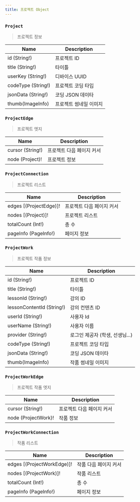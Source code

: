 ```yaml
---
title: 프로젝트 Object
---
```



### `Project`
> 프로젝트 정보

| Name | Description |
| -------- | -------- | 
| id (String!)  | 프로젝트 ID  | 
| title (String!) | 타이틀
| userKey (String!) | 디바이스 UUID
| codeType (String!) | 프로젝트 코딩 타입
| jsonData (String!) | 코딩 JSON 데이타
| thumb(<Link to="/object/imageInfo/#ImageInfo">ImageInfo</Link>) | 프로젝트 썸네일 이미지


### `ProjectEdge`
> 프로젝트 엣지

| Name | Description |
| -------- | -------- | 
| cursor (String!)  | 프로젝트 다음 페이지 커서  | 
| node (<Link to="/object/project/#Project">Project</Link>)! | 프로젝트 정보

### `ProjectConnection`
> 프로젝트 리스트

| Name | Description |
| -------- | -------- | 
| edges [(<Link to="/object/project/#ProjectEdge">ProjectEdge</Link>)]!  | 프로젝트 다음 페이지 커서  | 
| nodes [(<Link to="/object/project/#Project">Project</Link>)]! | 프로젝트 리스트 
| totalCount (Int!) | 총 수 
| pageInfo  (<Link to="/object/pageInfo/#PageInfo">PageInfo!</Link>) | 페이지 정보

### `ProjectWork`
> 프로젝트 작품 정보

| Name | Description |
| -------- | -------- | 
| id (String!)  | 프로젝트 ID  | 
| title (String!) | 타이틀
| lessonId (String!) | 강의 ID 
| lessonContentId (String!) | 강의 컨텐츠 ID
| userId (String!) |  사용자 Id
| userName (String!) | 사용자 이름 
| provider (String!) | 로그인 제공자 (학생, 선생님...)
| codeType (String!) | 프로젝트 코딩 타입
| jsonData (String!) | 코딩 JSON 데이타
| thumb(<Link to="/object/imageInfo/#ImageInfo">ImageInfo</Link>) | 작품 썸네일 이미지


### `ProjectWorkEdge`
> 프로젝트 작품 엣지

| Name | Description |
| -------- | -------- | 
| cursor (String!)  | 프로젝트 다음 페이지 커서  | 
| node (<Link to="/object/project/#ProjectWork">ProjectWork</Link>)! | 작품  정보

### `ProjectWorkConnection`
> 작품 리스트

| Name | Description |
| -------- | -------- | 
| edges [(<Link to="/object/project/#ProjectWorkEdge">ProjectWorkEdge</Link>)]!  | 작품 다음 페이지 커서  | 
| nodes [(<Link to="/object/project/#ProjectWork">ProjectWork</Link>)]! | 작품 리스트 
| totalCount (Int!) | 총 수 
| pageInfo  (<Link to="/object/pageInfo/#PageInfo">PageInfo!</Link>) | 페이지 정보
